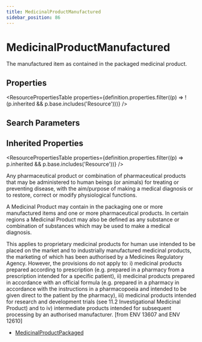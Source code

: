 ```yaml
---
title: MedicinalProductManufactured
sidebar_position: 86
---
```



# MedicinalProductManufactured

The manufactured item as contained in the packaged medicinal product.

<Tabs queryString="section">
<TabItem value="schema" label="Schema" default>

## Properties

<ResourcePropertiesTable
  properties={definition.properties.filter((p) => !(p.inherited && p.base.includes('Resource')))}
/>

## Search Parameters

<SearchParamsTable searchParams={definition.searchParameters} />

## Inherited Properties

<ResourcePropertiesTable properties={definition.properties.filter((p) => p.inherited && p.base.includes('Resource'))} />

</TabItem>
  <TabItem value="usage" label="Usage">
    <div>   <a name="scope"></a>      <p>    Any pharmaceutical product or combination of pharmaceutical products that may be administered to human beings (or animals) for treating or preventing disease, with the aim/purpose of making a medical diagnosis or to restore, correct or modify physiological functions.    </p>   <p>    A Medicinal Product may contain in the packaging one or more manufactured items and one or more pharmaceutical products. In certain regions a Medicinal Product may also be defined as any substance or combination of substances which may be used to make a medical diagnosis.   </p>   <p>    This applies to proprietary medicinal products for human use intended to be placed on the market and to industrially manufactured medicinal products, the marketing of which has been authorised by a Medicines Regulatory Agency. However, the provisions do not apply to: i) medicinal products prepared according to prescription (e.g. prepared in a pharmacy from a prescription intended for a specific patient), ii) medicinal products prepared in accordance with an official formula (e.g. prepared in a pharmacy in accordance with the instructions in a pharmacopoeia and intended to be given direct to the patient by the pharmacy), iii) medicinal products intended for research and development trials (see 11.2 Investigational Medicinal Product) and to iv) intermediate products intended for subsequent processing by an authorised manufacturer.    [from ENV 13607 and ENV 12610]   </p>  </div>
    </TabItem>
  
  
  <TabItem value="referencedBy" label="Referenced By">
    <ul><li><a href="/docs/api/fhir/resources/medicinalproductpackaged">MedicinalProductPackaged</a></li></ul>
    </TabItem>

</Tabs>
